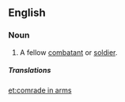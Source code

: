 ==English==

===Noun===
{{en-noun|comrades in arms}}

# {{lb|en|military}} A fellow [[combatant]] or [[soldier]].

=====Translations=====
{{trans-see|brother-in-arms}}

[[et:comrade in arms]]